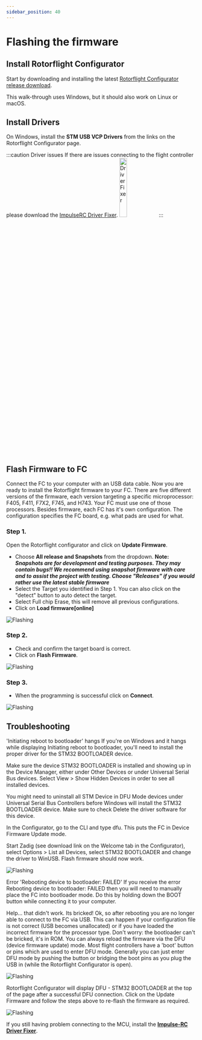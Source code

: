 ```yaml
---
sidebar_position: 40
---
```



# Flashing the firmware

## Install Rotorflight Configurator
Start by downloading and installing the latest [Rotorflight Configurator release download](https://github.com/rotorflight/rotorflight-configurator/releases). 

This walk-through uses Windows, but it should also work on Linux or macOS.

## Install Drivers
On Windows, install the **STM USB VCP Drivers** from the links on the Rotorflight Configurator page.

:::caution Driver issues
    If there are issues connecting to the flight controller please download the [ImpulseRC Driver Fixer](https://impulserc.com/pages/downloads).
    <img src={DriverFixer} alt="DriverFixer" width="20%"/>
:::

## Flash Firmware to FC
Connect the FC to your computer with an USB data cable. Now you are ready to install the Rotorflight firmware to your FC. There are five different versions of the firmware, each version targeting a specific microprocessor: F405, F411, F7X2, F745, and H743. Your FC must use one of those processors. Besides firmware, each FC has it's own configuration. The configuration specifies the FC board, e.g. what pads are used for what.

### Step 1.
Open the Rotorflight configurator and click on **Update Firmware**.

* Choose **All release and Snapshots** from the dropdown. **Note:** ***Snapshots are for development and testing purposes. They may contain bugs!! We recommend using snapshot firmware with care and to assist the project with testing. Choose "Releases" if you would rather use the latest stable firmware*** 
* Select the Target you identified in Step 1. You can also click on the "detect" button to auto detect the target.  
* Select Full chip Erase, this will remove all previous configurations.
* Click on **Load firmware[online]**  

![Flashing](./img/flash-2.png)

### Step 2.
* Check and confirm the target board is correct.
* Click on **Flash Firmware**.

![Flashing](./img/flash-3.png)

### Step 3.
* When the programming is successful click on **Connect**.

![Flashing](./img/flash-4.png)

## Troubleshooting
'Initiating reboot to bootloader' hangs
If you're on Windows and it hangs while displaying Initiating reboot to bootloader, you'll need to install the proper driver for the STM32 BOOTLOADER device.

Make sure the device STM32 BOOTLOADER is installed and showing up in the Device Manager, either under Other Devices or under Universal Serial Bus devices. Select View > Show Hidden Devices in order to see all installed devices.

You might need to uninstall all STM Device in DFU Mode devices under Universal Serial Bus Controllers before Windows will install the STM32 BOOTLOADER device. Make sure to check Delete the driver software for this device.

In the Configurator, go to the CLI and type dfu. This puts the FC in Device Firmware Update mode.

Start Zadig (see download link on the Welcome tab in the Configurator), select Options > List all Devices, select STM32 BOOTLOADER and change the driver to WinUSB. Flash firmware should now work.

![Flashing](./img/flash-5.png)

Error 'Rebooting device to bootloader: FAILED'
If you receive the error Rebooting device to bootloader: FAILED then you will need to manually place the FC into bootloader mode. Do this by holding down the BOOT button while connecting it to your computer.

Help... that didn't work. Its bricked!
Ok, so after rebooting you are no longer able to connect to the FC via USB. This can happen if your configuration file is not correct (USB becomes unallocated) or if you have loaded the incorrect firmware for the processor type. Don't worry: the bootloader can't be bricked, it's in ROM. You can always reload the firmware via the DFU (device firmware update) mode. Most flight controllers have a 'boot' button or pins which are used to enter DFU mode. Generally you can just enter DFU mode by pushing the button or bridging the boot pins as you plug the USB in (while the Rotorflight Configurator is open).

![Flashing](./img/flash-6.png)

Rotorflight Configurator will display DFU - STM32 BOOTLOADER at the top of the page after a successful DFU connection. Click on the Update Firmware and follow the steps above to re-flash the firmware as required.

![Flashing](./img/flash-7.png)

If you still having problem connecting to the MCU, install the [**Impulse-RC Driver Fixer**](https://impulserc.com/pages/downloads).


